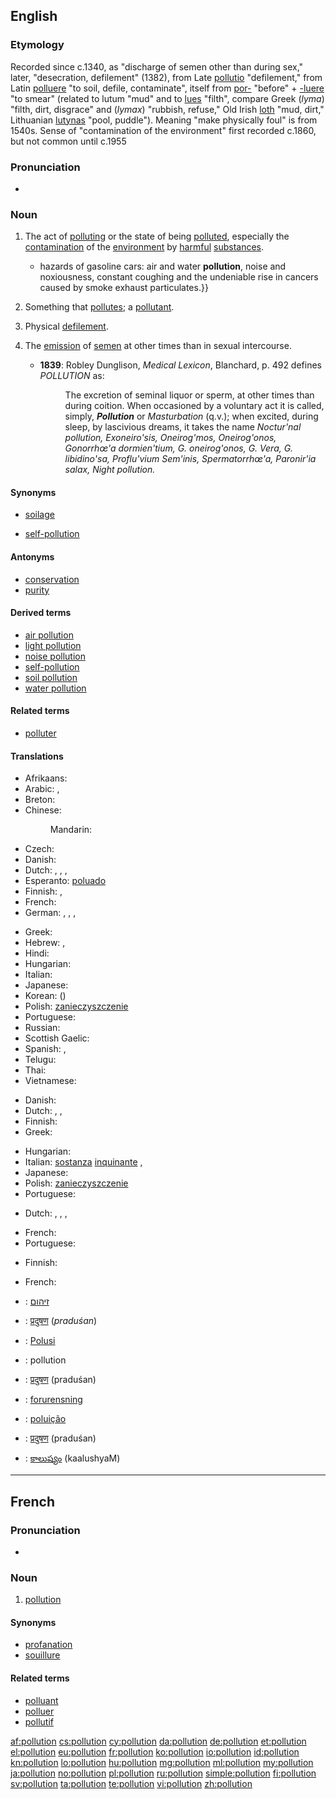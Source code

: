 ==English==
{{wikipedia}}

===Etymology===
Recorded since c.1340, as "discharge of semen other than during sex," later, "desecration, defilement" (1382), from Late {{etyl|la|en}} [[pollutio]] "defilement," from Latin [[polluere]] "to soil, defile, contaminate", itself from [[por-]] "before" + [[-luere]] "to smear" (related to lutum "mud" and to [[lues]] "filth", compare Greek (''lyma'') "filth, dirt, disgrace" and (''lymax'') "rubbish, refuse," Old Irish [[loth]] "mud, dirt," Lithuanian [[lutynas]] "pool, puddle"). Meaning "make physically foul" is from 1540s. Sense of "contamination of the environment" first recorded c.1860,  but not common until c.1955

===Pronunciation===
* {{audio|En-uk-pollution.ogg|Audio (UK)}}

===Noun===
{{en-noun}}

# The act of [[polluting]] or the state of being [[polluted]], especially the [[contamination]] of the [[environment]] by [[harmful]] [[substance]]s.
#* {{quote-book|year=2006|author=[[w:Edwin Black|Edwin Black]]|title=Internal Combustion
|chapter=1|url=http://openlibrary.org/works/OL4103950W
|passage=If successful, Edison and Ford—in 1914—would move society away from the{{...}}hazards of gasoline cars: air and water '''pollution''', noise and noxiousness, constant coughing and the undeniable rise in cancers caused by smoke exhaust particulates.}}
#: {{usex|lang=en|Nobody visits the river any more because of all the '''pollution'''.}}
# Something that [[pollute]]s; a [[pollutant]].
# {{context|archaic|lang=en}} Physical [[defilement]].
# {{context|medicine|obsolete|lang=en}} The [[emission]] of [[semen]] at other times than in sexual intercourse.
#* '''1839''': Robley Dunglison, ''Medical Lexicon'', Blanchard, p. 492 defines ''POLLUTION'' as:
#*: The excretion of seminal liquor or sperm, at other times than during coition. When occasioned by a voluntary act it is called, simply, '''''Pollution''''' or ''Masturbation'' (q.v.); when excited, during sleep, by lascivious dreams, it takes the name ''Noctur'nal pollution, Exoneiro'sis, Oneirog'mos, Oneirog'onos, Gonorrhœ'a dormien'tium, G. oneirog'onos, G. Vera, G. libidino'sa, Proflu'vium Sem'inis, Spermatorrhœ'a, Paronir'ia salax, Night pollution.''

====Synonyms====
* [[soilage]]
* {{sense|masturbation}} [[self-pollution]]

====Antonyms====
* [[conservation]]
* [[purity]]

====Derived terms====
* [[air pollution]]
* [[light pollution]]
* [[noise pollution]]
* [[self-pollution]]
* [[soil pollution]]
* [[water pollution]]

====Related terms====
* [[polluter]]

====Translations====
{{trans-top|the contamination of the environment by harmful substances}}
* Afrikaans: {{t+|af|omgewingsbesoedeling}}
* Arabic: {{t|ar|تلويث|m|tr=talwiith}},  {{t|ar|تلوث|m|tr=talawwuth}}
* Breton: {{t|br|saotradur|m}}
* Chinese:
*: Mandarin: {{t+|cmn|污染|tr=wūrǎn|sc=Hani}}
* Czech: {{t|cs|znečištění}}
* Danish: {{t|da|forurening|c}}
* Dutch: {{t+|nl|vervuiling|f}}, {{t|nl|milieuverontreiniging|f}}, {{t|nl|pollutie|f}},  {{t+|nl|milieuvervuiling|f}}
* Esperanto: [[poluado]]
* Finnish: {{t+|fi|saastuminen}} {{qualifier|state}}, {{t|fi|saastuttaminen}} {{qualifier|act}}
* French: {{t+|fr|pollution|f}}
* German: {{t+|de|Verunreinigung|f}},  {{t|de|Verschmutzung|f}}, {{t+|de|Umweltverschmutzung|f}}, {{t|de|Pollution|f}}
{{trans-mid}}
* Greek: {{t+|el|μόλυνση|f|tr=mólinsi}}
* Hebrew: {{t|he|זיהום|tr=zeehoom|sc=Hebr}}, {{t|he|זיהום|tr=zeehoom|sc=Hebr}}
* Hindi: {{t|hi|प्रदूषण|m|tr=pradūṣaṇ|sc=Deva}}
* Hungarian: {{t+|hu|környezetszennyezés}}
* Italian: {{t+|it|inquinamento|m}}
* Japanese: {{t+|ja|汚染|tr=おせん, osen}}
* Korean: {{t+|ko|오염|tr=oyeom|sc=Kore}} ({{t+|ko|汚染|sc=Kore}})
* Polish: [[zanieczyszczenie]] {{g|n}}
* Portuguese: {{t+|pt|poluição|f}}
* Russian: {{t+|ru|загрязнение|n|tr=zagrjaznénije}}
* Scottish Gaelic: {{t|gd|truailleadh|m}}
* Spanish: {{t|es|polución|f}}, {{t+|es|contaminación|f}}
* Telugu: {{t+|te|కాలుష్యం|tr=kaalushyam}}
* Thai: {{t|th|มลภาวะ|tr=monpaawá|sc=Thai}}
* Vietnamese: {{t+|vi|ô nhiễm|alt=sự ô nhiễm}}
{{trans-bottom}}

{{trans-top|something that pollutes; pollutant}}
* Danish: {{t|da|forurening|c}}
* Dutch: {{t+|nl|vervuiling|f}}, {{t|nl|milieuverontreiniging|f}}, {{t|nl|pollutie|f}}
* Finnish: {{t+|fi|saaste}}
* Greek: {{t+|el|ρύπανση|f|tr=rípansi}}
{{trans-mid}}
* Hungarian: {{t+|hu|szennyeződés}}
* Italian: [[sostanza]] [[inquinante]] {{g|f}}, {{t+|it|inquinante|m}}
* Japanese: {{t|ja|汚染物質|tr=osen-busshitsu}}
* Polish: [[zanieczyszczenie]] {{g|n}}
* Portuguese: {{t|pt|poluente|m}}
{{trans-bottom}}

{{trans-top|archaic: physical defilement}}
* Dutch: {{t|nl|bezoedeling|f}}, {{t|nl|milieuverontreiniging|f}}, {{t|nl|pollutie|f}}, {{t+|nl|smet|m}}
{{trans-mid}}
* French: {{t+|fr|défilement|m}}
* Portuguese: {{t|pt|polução|f}}
{{trans-bottom}}

{{trans-top|medicine, obsolete: emission of semen at other times than in sexual intercourse}}
* Finnish: {{t|fi|itsesaastutus}} {{qualifier|masturbation}}
{{trans-mid}}
* French: {{t+|fr|pollution|f}}
{{trans-bottom}}

{{checktrans-top}}
* {{ttbc|he}}: [[זיהום]]
* {{ttbc|hi}}: [[प्रदुषण]] (''praduśan'')
* {{ttbc|id}}: [[Polusi]]
* {{ttbc|ia}}: pollution
{{trans-mid}}
* {{ttbc|mr}}: [[प्रदुषण]] (praduśan)
* {{ttbc|no}}: [[forurensning]]
* {{ttbc|pt}}: [[poluição]] {{g|f}}
* {{ttbc|sa}}: [[प्रदुषण]] (praduśan)
* {{ttbc|te}}: [[కాలుష్యం]] (kaalushyaM)
{{trans-bottom}}

----

==French==

===Pronunciation===
* {{audio|Fr-pollution.ogg|Audio}}

===Noun===
{{fr-noun|f}}

# [[#English|pollution]]

====Synonyms====
* [[profanation]]
* [[souillure]]

====Related terms====
* [[polluant]] {{g|m}}
* [[polluer]] {{g|m}}
* [[pollutif]]

[[af:pollution]]
[[cs:pollution]]
[[cy:pollution]]
[[da:pollution]]
[[de:pollution]]
[[et:pollution]]
[[el:pollution]]
[[eu:pollution]]
[[fr:pollution]]
[[ko:pollution]]
[[io:pollution]]
[[id:pollution]]
[[kn:pollution]]
[[lo:pollution]]
[[hu:pollution]]
[[mg:pollution]]
[[ml:pollution]]
[[my:pollution]]
[[ja:pollution]]
[[no:pollution]]
[[pl:pollution]]
[[ru:pollution]]
[[simple:pollution]]
[[fi:pollution]]
[[sv:pollution]]
[[ta:pollution]]
[[te:pollution]]
[[vi:pollution]]
[[zh:pollution]]